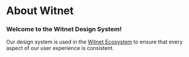 
<Meta title='Introduction/Welcome' />

# About Witnet

### Welcome to the Witnet Design System!

Our design system is used in the [Witnet Ecosystem](https://witnet.io) to ensure that every aspect of our user experience is consistent.


